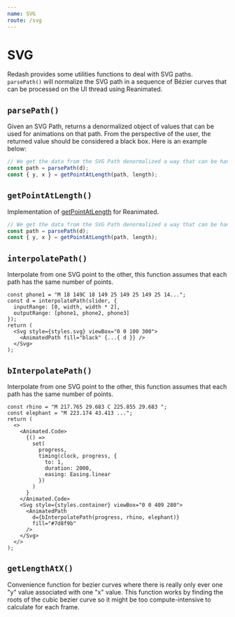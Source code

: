 ```yaml
---
name: SVG
route: /svg
---
```


# SVG

Redash provides some utilities functions to deal with SVG paths.
`parsePath()` will normalize the SVG path in a sequence of Bézier curves that can be processed on the UI thread using Reanimated. 

## `parsePath()`

Given an SVG Path, returns a denormalized object of values that can be used for animations on that path.
From the perspective of the user, the returned value should be considered a black box.
Here is an example below:

```ts
// We get the data from the SVG Path denormalized a way that can be handled with Reanimated
const path = parsePath(d);
const { y, x } = getPointAtLength(path, length);
```

## `getPointAtLength()`

Implementation of [getPointAtLength](https://developer.mozilla.org/en-US/docs/Web/API/SVGPathElement/getPointAtLength) for Reanimated.

```ts
// We get the data from the SVG Path denormalized a way that can be handled with Reanimated
const path = parsePath(d);
const { y, x } = getPointAtLength(path, length);
```

## `interpolatePath()`

Interpolate from one SVG point to the other, this function assumes that each path has the same number of points.

```tsx
const phone1 = "M 18 149C 18 149 25 149 25 149 25 14...";
const d = interpolatePath(slider, {
  inputRange: [0, width, width * 2],
  outputRange: [phone1, phone2, phone3]
});
return (
  <Svg style={styles.svg} viewBox="0 0 100 300">
    <AnimatedPath fill="black" {...{ d }} />
  </Svg>
);
```

## `bInterpolatePath()`

Interpolate from one SVG point to the other, this function assumes that each path has the same number of points.

```tsx
const rhino = "M 217.765 29.683 C 225.855 29.683 ";
const elephant = "M 223.174 43.413 ...";
return (
  <>
    <Animated.Code>
      {() =>
        set(
          progress,
          timing(clock, progress, {
            to: 1,
            duration: 2000,
            easing: Easing.linear
          })
        )
      }
    </Animated.Code>
    <Svg style={styles.container} viewBox="0 0 409 280">
      <AnimatedPath
        d={bInterpolatePath(progress, rhino, elephant)}
        fill="#7d8f9b"
      />
    </Svg>
  </>
);
```

## `getLengthAtX()`

Convenience function for bezier curves where there is really only ever one "y" value associated with one "x" value.
This function works by finding the roots of the cubic bezier curve so it might be too compute-intensive to calculate for each frame.